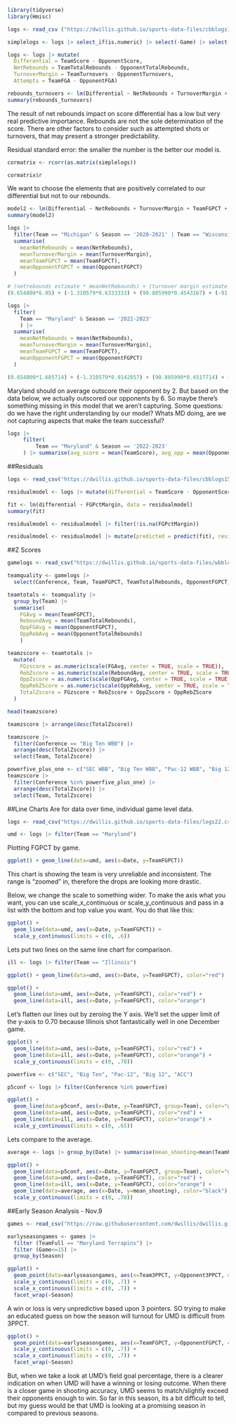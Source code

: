 ```r
library(tidyverse)
library(Hmisc)
```
```r
logs <- read_csv ("https://dwillis.github.io/sports-data-files/cbblogs1523.csv")
```
```r
simplelogs <- logs |> select_if(is.numeric) |> select(-Game) |> select(Differential, NetRebounds, TurnoverMargin, TeamFGPCT, TeamTotalRebounds, OpponentFGPCT, OpponentTotalRebounds)
```

```r
logs <- logs |> mutate(
  Differential = TeamScore - OpponentScore, 
  NetRebounds = TeamTotalRebounds - OpponentTotalRebounds,
  TurnoverMargin = TeamTurnovers - OpponentTurnovers, 
  Attempts = TeamFGA - OpponentFGA)
```

```r
rebounds_turnovers <- lm(Differential ~ NetRebounds + TurnoverMargin + Attempts, data=logs)
summary(rebounds_turnovers)
```
The result of net rebounds impact on score differential has a low but very real predictive importance. Rebounds are not the sole determination of the score. There are other factors to consider such as attempted shots or turnovers, that may present a stronger predictability.

Residual standard error: the smaller the number is the better our model is.

```r
cormatrix <- rcorr(as.matrix(simplelogs))

cormatrix$r
```
We want to choose the elements that are positively correlated to our differential but not to our rebounds.

```r
model2 <- lm(Differential ~ NetRebounds + TurnoverMargin + TeamFGPCT + OpponentFGPCT, data=logs)
summary(model2)
```
```r
logs |> 
  filter(Team == "Michigan" & Season == '2020-2021' | Team == "Wisconsin" & Season == '2019-2020' | Team == "Michigan State" & Season == '2018-2019' | Team == "Michigan State" & Season == '2017-2018' | Team == 'Illinois' & Season == '2021-2022' | Team == 'Purdue' & Season == '2022-2023') |> 
  summarise(
    meanNetRebounds = mean(NetRebounds),
    meanTurnoverMargin = mean(TurnoverMargin),
    meanTeamFGPCT = mean(TeamFGPCT),
    meanOpponentFGPCT = mean(OpponentFGPCT)
  )
```
```r
# (netrebounds estimate * meanNetRebounds) + (turnover margin estimate * meanTurnoverMargin) + (TeamFGPCT estimate * meanTeamFGPCT) + (OpponentFGPCT estimate * meanOpponentFGPCT) + Intercept
(0.654800*6.05) + (-1.310579*0.6333333) + (90.805990*0.4543167) + (-91.351310*0.4107167) + 0.287665
```

```r
logs |> 
  filter(
    Team == "Maryland" & Season == '2022-2023'
    ) |> 
  summarise(
    meanNetRebounds = mean(NetRebounds),
    meanTurnoverMargin = mean(TurnoverMargin),
    meanTeamFGPCT = mean(TeamFGPCT),
    meanOpponentFGPCT = mean(OpponentFGPCT)
  )
```
```r
(0.654800*1.685714) + (-1.310579*0.9142857) + (90.805990*0.4517714) + (-91.351310*0.428) + 0.287665
```
Maryland should on average outscore their opponent by 2. But based on the data below, we actually outscored our opponents by 6. So maybe there's something missing in this model that we aren't capturing. Some questions: do we have the right understanding by our model? Whats MD doing, are we not capturing aspects that make the team successful?
```r
logs |> 
     filter(
         Team == "Maryland" & Season == '2022-2023'
     ) |> summarise(avg_score = mean(TeamScore), avg_opp = mean(OpponentScore))
```



##Residuals

```r
logs <- read_csv("https://dwillis.github.io/sports-data-files/cbblogs1523.csv")
```

```r
residualmodel <- logs |> mutate(differential = TeamScore - OpponentScore, FGPctMargin = TeamFGPCT - OpponentFGPCT)
```

```r
fit <- lm(differential ~ FGPctMargin, data = residualmodel)
summary(fit)
```
```r
residualmodel <- residualmodel |> filter(!is.na(FGPctMargin))
```

```r
residualmodel <- residualmodel |> mutate(predicted = predict(fit), residuals = residuals(fit))
```



##Z Scores

```r
gamelogs <- read_csv("https://dwillis.github.io/sports-data-files/wbblogs23.csv")
```
```r
teamquality <- gamelogs |> 
  select(Conference, Team, TeamFGPCT, TeamTotalRebounds, OpponentFGPCT, OpponentTotalRebounds)
```

```r
teamtotals <- teamquality |> 
  group_by(Team) |> 
  summarise(
    FGAvg = mean(TeamFGPCT), 
    ReboundAvg = mean(TeamTotalRebounds), 
    OppFGAvg = mean(OpponentFGPCT),
    OppRebAvg = mean(OpponentTotalRebounds)
    ) 
```
```r
teamzscore <- teamtotals |> 
  mutate(
    FGzscore = as.numeric(scale(FGAvg, center = TRUE, scale = TRUE)),
    RebZscore = as.numeric(scale(ReboundAvg, center = TRUE, scale = TRUE)),
    OppZscore = as.numeric(scale(OppFGAvg, center = TRUE, scale = TRUE)) * -1,
    OppRebZScore = as.numeric(scale(OppRebAvg, center = TRUE, scale = TRUE)) * -1,
    TotalZscore = FGzscore + RebZscore + OppZscore + OppRebZScore
  )  
```

```r
head(teamzscore)
```
```r
teamzscore |> arrange(desc(TotalZscore))
```

```r
teamzscore |> 
  filter(Conference == "Big Ten WBB") |> 
  arrange(desc(TotalZscore)) |>
  select(Team, TotalZscore)
```

```r
powerfive_plus_one <- c("SEC WBB", "Big Ten WBB", "Pac-12 WBB", "Big 12 WBB", "ACC WBB", "Big East WBB")
teamzscore |> 
  filter(Conference %in% powerfive_plus_one) |> 
  arrange(desc(TotalZscore)) |>
  select(Team, TotalZscore)
```

##Line Charts
Are for data over time, individual game level data. 
```r
logs <- read_csv("https://dwillis.github.io/sports-data-files/logs22.csv")
```
```r
umd <- logs |> filter(Team == "Maryland")
```

Plotting FGPCT by game.
```r
ggplot() + geom_line(data=umd, aes(x=Date, y=TeamFGPCT))
```
This chart is showing the team is very unreliable and inconsistent. The range is "zoomed" in, therefore the drops are looking more drastic.

Below, we change the scale to something wider. 
To make the axis what you want, you can use scale_x_continuous or scale_y_continuous and pass in a list with the bottom and top value you want. You do that like this:

```r
ggplot() + 
  geom_line(data=umd, aes(x=Date, y=TeamFGPCT)) + 
  scale_y_continuous(limits = c(0, .6))
```
Lets put two lines on the same line chart for comparison.

```r
ill <- logs |> filter(Team == "Illinois")
```

```r
ggplot() + geom_line(data=umd, aes(x=Date, y=TeamFGPCT), color="red")
```

```r
ggplot() + 
  geom_line(data=umd, aes(x=Date, y=TeamFGPCT), color="red") + 
  geom_line(data=ill, aes(x=Date, y=TeamFGPCT), color="orange")
```
Let’s flatten our lines out by zeroing the Y axis. We’ll set the upper limit of the y-axis to 0.70 because Illinois shot fantastically well in one December game.

```r
ggplot() + 
  geom_line(data=umd, aes(x=Date, y=TeamFGPCT), color="red") + 
  geom_line(data=ill, aes(x=Date, y=TeamFGPCT), color="orange") + 
  scale_y_continuous(limits = c(0, .70))
```

```r
powerfive <- c("SEC", "Big Ten", "Pac-12", "Big 12", "ACC")

p5conf <- logs |> filter(Conference %in% powerfive)
```

```r
ggplot() + 
  geom_line(data=p5conf, aes(x=Date, y=TeamFGPCT, group=Team), color="grey") + 
  geom_line(data=umd, aes(x=Date, y=TeamFGPCT), color="red") + 
  geom_line(data=ill, aes(x=Date, y=TeamFGPCT), color="orange") + 
  scale_y_continuous(limits = c(0, .65))
```

Lets compare to the average. 
```r
average <- logs |> group_by(Date) |> summarise(mean_shooting=mean(TeamFGPCT))
```

```r
ggplot() + 
  geom_line(data=p5conf, aes(x=Date, y=TeamFGPCT, group=Team), color="grey") + 
  geom_line(data=umd, aes(x=Date, y=TeamFGPCT), color="red") + 
  geom_line(data=ill, aes(x=Date, y=TeamFGPCT), color="orange") + 
  geom_line(data=average, aes(x=Date, y=mean_shooting), color="black") + 
  scale_y_continuous(limits = c(0, .70))
```

##Early Season Analysis - Nov.9 

```r
games <- read_csv("https://raw.githubusercontent.com/dwillis/dwillis.github.io/main/docs/sports-data-files/cbblogs1524.csv")
```

```r
earlyseasongames <- games |> 
  filter (TeamFull == "Maryland Terrapins") |>
  filter (Game<=15) |>
  group_by(Season)
```

```r
ggplot() + 
  geom_point(data=earlyseasongames, aes(x=Team3PPCT, y=Opponent3PPCT, color=W_L)) +
  scale_y_continuous(limits = c(0, .7)) + 
  scale_x_continuous(limits = c(0, .7)) + 
  facet_wrap(~Season)
```
A win or loss is very unpredictive based upon 3 pointers. SO trying to make an educated guess on how the season will turnout for UMD is difficult from 3PPCT. 

```r
ggplot() + 
  geom_point(data=earlyseasongames, aes(x=TeamFGPCT, y=OpponentFGPCT, color=W_L)) +
  scale_y_continuous(limits = c(0, .7)) + 
  scale_x_continuous(limits = c(0, .7)) + 
  facet_wrap(~Season)
```
But, when we take a look at UMD's field goal percentage, there is a clearer indication on when UMD will have a winning or losing outcome. When there is a closer game in shooting accuracy, UMD seems to match/slightly exceed their opponents enough to win. So far in this season, its a bit difficult to tell, but my guess would be that UMD is looking at a promising season in compared to previous seasons. 

